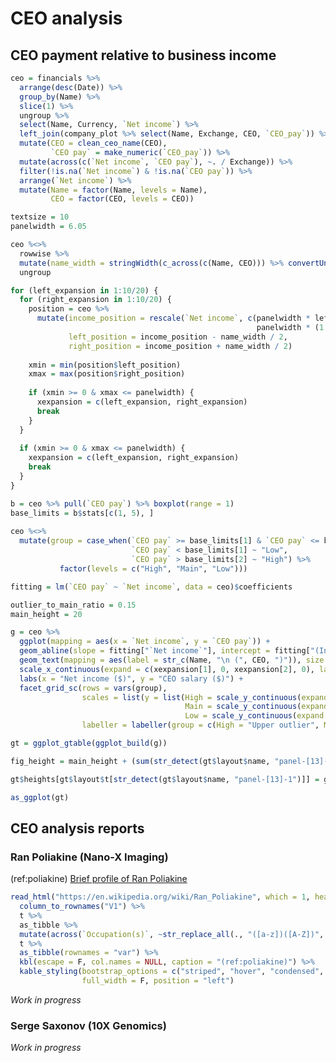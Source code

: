 # CEO analysis {#ceo}

## CEO payment relative to business income

```r
ceo = financials %>%
  arrange(desc(Date)) %>%
  group_by(Name) %>%
  slice(1) %>%
  ungroup %>%
  select(Name, Currency, `Net income`) %>%
  left_join(company_plot %>% select(Name, Exchange, CEO, `CEO_pay`)) %>%
  mutate(CEO = clean_ceo_name(CEO),
         `CEO pay` = make_numeric(`CEO_pay`)) %>%
  mutate(across(c(`Net income`, `CEO pay`), ~. / Exchange)) %>%
  filter(!is.na(`Net income`) & !is.na(`CEO pay`)) %>%
  arrange(`Net income`) %>%
  mutate(Name = factor(Name, levels = Name),
         CEO = factor(CEO, levels = CEO))

textsize = 10
panelwidth = 6.05

ceo %<>% 
  rowwise %>%
  mutate(name_width = stringWidth(c_across(c(Name, CEO))) %>% convertUnit("inch") %>% as.numeric %>% max %>% multiply_by(textsize / 12)) %>%
  ungroup

for (left_expansion in 1:10/20) {
  for (right_expansion in 1:10/20) {
    position = ceo %>% 
      mutate(income_position = rescale(`Net income`, c(panelwidth * left_expansion / (1 + left_expansion + right_expansion), 
                                                       panelwidth * (1 + left_expansion) / (1 + left_expansion + right_expansion))),
             left_position = income_position - name_width / 2,
             right_position = income_position + name_width / 2)
    
    xmin = min(position$left_position)
    xmax = max(position$right_position)
    
    if (xmin >= 0 & xmax <= panelwidth) {
      xexpansion = c(left_expansion, right_expansion)
      break
    }
  }
  
  if (xmin >= 0 & xmax <= panelwidth) {
    xexpansion = c(left_expansion, right_expansion)
    break
  }
}

b = ceo %>% pull(`CEO pay`) %>% boxplot(range = 1)
base_limits = b$stats[c(1, 5), ]
  
ceo %<>%
  mutate(group = case_when(`CEO pay` >= base_limits[1] & `CEO pay` <= base_limits[2] ~ "Main",
                           `CEO pay` < base_limits[1] ~ "Low",
                           `CEO pay` > base_limits[2] ~ "High") %>% 
           factor(levels = c("High", "Main", "Low")))

fitting = lm(`CEO pay` ~ `Net income`, data = ceo)$coefficients

outlier_to_main_ratio = 0.15
main_height = 20

g = ceo %>%
  ggplot(mapping = aes(x = `Net income`, y = `CEO pay`)) +
  geom_abline(slope = fitting["`Net income`"], intercept = fitting["(Intercept)"], linetype = "dashed", color = "gray") +
  geom_text(mapping = aes(label = str_c(Name, "\n (", CEO, ")")), size = textsize / .pt) +
  scale_x_continuous(expand = c(xexpansion[1], 0, xexpansion[2], 0), labels = make_readable) +
  labs(x = "Net income ($)", y = "CEO salary ($)") +
  facet_grid_sc(rows = vars(group), 
                scales = list(y = list(High = scale_y_continuous(expand = c(0.3 / main_height / outlier_to_main_ratio, 0), labels = make_readable),
                                       Main = scale_y_continuous(expand = c(0.3 / main_height, 0), labels = make_readable),
                                       Low = scale_y_continuous(expand = c(0.3 / main_height / outlier_to_main_ratio, 0), labels = make_readable))),
                labeller = labeller(group = c(High = "Upper outlier", Main = "Majority", Low = "Lower outlier")))

gt = ggplot_gtable(ggplot_build(g))

fig_height = main_height + (sum(str_detect(gt$layout$name, "panel-[13]-1")) * main_height * outlier_to_main_ratio) + 1/2

gt$heights[gt$layout$t[str_detect(gt$layout$name, "panel-[13]-1")]] = gt$heights[gt$layout$t[str_detect(gt$layout$name, "panel-[13]-1")]] * outlier_to_main_ratio
```

```r
as_ggplot(gt)
```

## CEO analysis reports

### Ran Poliakine (Nano-X Imaging)

(ref:poliakine) [Brief profile of Ran Poliakine](https://en.wikipedia.org/wiki/Ran_Poliakine)

```r
read_html("https://en.wikipedia.org/wiki/Ran_Poliakine", which = 1, header = T, trim = T) %>%
  column_to_rownames("V1") %>%
  t %>%
  as_tibble %>%
  mutate(across(`Occupation(s)`, ~str_replace_all(., "([a-z])([A-Z])", "\\1<br>\\2"))) %>%
  t %>%
  as_tibble(rownames = "var") %>%
  kbl(escape = F, col.names = NULL, caption = "(ref:poliakine)") %>%
  kable_styling(bootstrap_options = c("striped", "hover", "condensed", "responsive"),
                full_width = F, position = "left")
```

*Work in progress*

### Serge Saxonov (10X Genomics)

*Work in progress*
